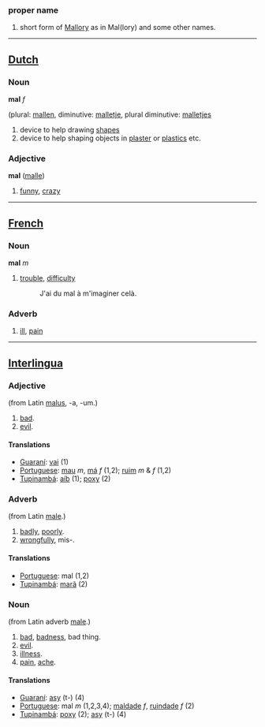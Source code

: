 ===proper name===

# short form of [[Mallory]] as in Mal(lory) and some other names.

----
==[[Dutch]]==

=== Noun ===

'''mal''' ''f''

(plural: [[mallen]], diminutive: [[malletje]], plural diminutive: [[malletjes]]

# device to help drawing [[shape]]s
# device to help shaping objects in [[plaster]] or [[plastics]] etc.

=== Adjective ===

'''mal''' ([[malle]])

# [[funny]], [[crazy]]

----

==[[French]]==

=== Noun ===
'''mal''' ''m''

# [[trouble]], [[difficulty]]
#: J'ai du mal à m'imaginer celà.

=== Adverb ===

# [[ill]], [[pain]]

----

==[[Interlingua]]==

=== Adjective ===
(from Latin [[malus]], -a, -um.)
#[[bad]].
#[[evil]].
==== Translations ====
*[[Guaraní]]: [[vai]] (1)
*[[Portuguese]]: [[mau]] ''m'', [[má]] ''f'' (1,2); [[ruim]] ''m'' & ''f'' (1,2)
*[[Tupinambá]]: [[aíb]] (1); [[poxy]] (2)
=== Adverb ===
(from Latin [[male]].)
#[[badly]], [[poorly]].
#[[wrongfully]], mis-.
==== Translations ====
*[[Portuguese]]: mal (1,2)
*[[Tupinambá]]: [[marã]] (2)
=== Noun ===
(from Latin adverb [[male]].)
#[[bad]], [[badness]], bad thing.
#[[evil]].
#[[illness]].
#[[pain]], [[ache]].
==== Translations ====
*[[Guaraní]]: [[asy]] (t-) (4)
*[[Portuguese]]: mal ''m'' (1,2,3,4); [[maldade]] ''f'', [[ruindade]] ''f'' (2)
*[[Tupinambá]]: [[poxy]] (2); [[asy]] (t-) (4)